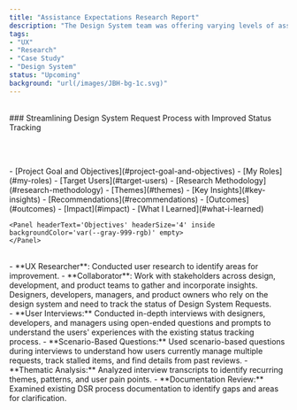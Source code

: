 ```yaml
---
title: "Assistance Expectations Research Report"
description: "The Design System team was offering varying levels of assistance to product teams for upgrading to the latest version and needed to set expectations for what assistance would look like."
tags:
- "UX"
- "Research"
- "Case Study"
- "Design System"
status: "Upcoming"
background: "url(/images/JBH-bg-1c.svg)"
---
```



<br />
### Streamlining Design System Request Process with Improved Status Tracking

<br /><br />

<Panel headerText="Table of Contents" headerSize="3" backgroundColor="var(--gray-999-rgb)">
- [Project Goal and Objectives](#project-goal-and-objectives)
- [My Roles](#my-roles)
- [Target Users](#target-users)
- [Research Methodology](#research-methodology)
- [Themes](#themes)
- [Key Insights](#key-insights)
- [Recommendations](#recommendations)
- [Outcomes](#outcomes)
- [Impact](#impact)
- [What I Learned](#what-i-learned)
</Panel>
<br />

<Panel headerText='Project Goal and Objectives' headerSize='3' backgroundColor='var(--gray-999-rgb)'>
    <Panel headerText='Goal' headerSize='4' inside backgroundColor='var(--gray-999-rgb)' empty>
    </Panel>

    <Panel headerText='Objectives' headerSize='4' inside backgroundColor='var(--gray-999-rgb)' empty>
    </Panel>
</Panel>
<br />

<Panel headerText='My Roles' headerSize='3' backgroundColor='var(--gray-999-rgb)'>
- **UX Researcher**: Conducted user research to identify areas for improvement.
- **Collaborator**: Work with stakeholders across design, development, and product teams to gather and incorporate insights.
</Panel>
<br />

<Panel headerText='Target Users' headerSize='3' backgroundColor='var(--gray-999-rgb)'>
Designers, developers, managers, and product owners who rely on the design system and need to track the status of Design System Requests.
</Panel>
<br />

<Panel headerText='Research Methodology' headerSize='3' backgroundColor='var(--gray-999-rgb)'>
- **User Interviews:** Conducted in-depth interviews with designers, developers, and managers 
using open-ended questions and prompts to understand the users' experiences with the existing status tracking process.
- **Scenario-Based Questions:** Used scenario-based questions during interviews to understand how users currently manage multiple requests, 
track stalled items, and find details from past reviews. 
- **Thematic Analysis:** Analyzed interview transcripts to identify recurring themes, patterns, and user pain points.
- **Documentation Review:** Examined existing DSR process documentation to identify gaps and areas for clarification.
</Panel>
<br />

<Panel headerText='Themes' headerSize='3' backgroundColor='var(--gray-999-rgb)' empty>
</Panel>
<br />

<Panel headerText='Key Insights' headerSize='3' backgroundColor='var(--gray-999-rgb)' empty>
</Panel>
<br />

<Panel headerText='Recommendations' headerSize='3' backgroundColor='var(--gray-999-rgb)' empty>
</Panel>
<br />

<Panel headerText='Outcomes' headerSize='3' backgroundColor='var(--gray-999-rgb)' empty>
</Panel>
<br />

<Panel headerText='Impact' headerSize='3' backgroundColor='var(--gray-999-rgb)' empty>
</Panel>
<br />

<Panel headerText='What I Learned' headerSize='3' backgroundColor='var(--gray-999-rgb)' empty>
</Panel>

